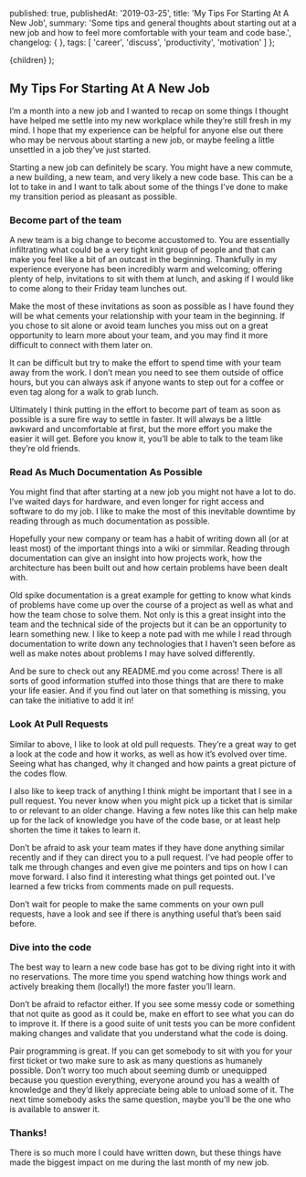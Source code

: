 
  published: true,
  publishedAt: '2019-03-25',
  title: 'My Tips For Starting At A New Job',
  summary: 'Some tips and general thoughts about starting out at a new job and how to feel more comfortable with your team and code base.',
  changelog: {
  },
  tags: [
    'career', 'discuss', 'productivity', 'motivation'
  ]
};

<BlogPostLayout title={meta.title}>{children}</BlogPostLayout>
);

## My Tips For Starting At A New Job

I’m a month into a new job and I wanted to recap on some things I thought have helped me settle into my new workplace while they’re still fresh in my mind. I hope that my experience can be helpful for anyone else out there who may be nervous about starting a new job, or maybe feeling a little unsettled in a job they’ve just started.

Starting a new job can definitely be scary. You might have a new commute,  a new building, a new team, and very likely a new code base. This can be a lot to take in and I want to talk about some of the things I’ve done to make my transition period as pleasant as possible. 

### Become part of the team

A new team is a big change to become accustomed to. You are essentially infiltrating what could be a very tight knit group of people and that can make you feel like a bit of an outcast in the beginning. Thankfully in my experience everyone has been incredibly warm and welcoming; offering plenty of help, invitations to sit with them at lunch, and asking if I would like to come along to their Friday team lunches out.

Make the most of these invitations as soon as possible as I  have found they will be what cements your relationship with your team in the beginning. If you chose to sit alone or avoid team lunches you miss out on a great opportunity to learn more about your team, and you may find it more difficult to connect with them later on.

It can be difficult but try to make the effort to spend time with your team away from the work. I don’t mean you need to see them outside of office hours, but you can always ask if anyone wants to step out for a coffee or even tag along for a walk to grab lunch.

Ultimately I think putting in the effort to become part of team as soon as possible is a sure fire way to settle in faster. It will always be a little awkward and uncomfortable at first, but the more effort you make the easier it will get. Before you know it, you’ll be able to talk to the team like they’re old friends.

### Read As Much Documentation As Possible

You might find that after starting at a new job you might not have a lot to do. I’ve waited days for hardware, and even longer for right access and software to do my job. I like to make the most of this inevitable downtime by reading through as much documentation as possible.

Hopefully your new company or team has a habit of writing down all (or at least most) of the important things into a wiki or simmilar. Reading through documentation can give an insight into how projects work, how the architecture has been built out and how certain problems have been dealt with.

Old spike documentation is a great example for getting to know what kinds of problems have come up over the course of a project as well as what and how the team chose to solve them. Not only is this a great insight into the team and the technical side of the projects but it can be an opportunity to learn something new. I like to keep a note pad with me while I read through documentation to write down any technologies that I haven’t seen before as well as make notes about problems I may have solved differently.

And be sure to check out any README.md you come across! There is all sorts of good information stuffed into those things that are there to make your life easier. And if you find out later on that something is missing, you can take the initiative to add it in!

### Look At Pull Requests

Similar to above, I like to look at old pull requests. They’re a great way to get a look at the code and how it works, as well as how it’s evolved over time. Seeing what has changed, why it changed and how paints a great picture of the codes flow.
 
I also like to keep track of anything I think might be important that I see in a pull request. You never know when you might pick up a ticket that is similar to or relevant to an older change. Having a few notes like this can help make up for the lack of knowledge you have of the code base, or at least help shorten the time it takes to learn it.

Don’t be afraid to ask your team mates if they have done anything similar recently and if they can direct you to a pull request. I’ve had people offer to talk me through changes and even give me pointers and tips on how I can move forward.
I also find it interesting what things get pointed out. I’ve learned a few tricks from comments made on pull requests.

Don’t wait for people to make the same comments on your own pull requests, have a look and see if there is anything useful that’s been said before.

### Dive into the code

The best way to learn a new code base has got to be diving right into it with no reservations. The more time you spend watching how things work and actively breaking them (locally!) the more faster you’ll learn.

Don’t be afraid to refactor either. If you see some messy code or something that not quite as good as it could be, make en effort to see what you can do to improve it. If there is a good suite of unit tests you can be more confident making changes and validate that you understand what the code is doing.

Pair programming is great. If you can get somebody to sit with you for your first ticket or two make sure to ask as many questions as humanely possible. Don’t worry too much about seeming dumb or unequipped because you question everything, everyone around you has a wealth of knowledge and they’d likely appreciate being able to unload some of it. The next time somebody asks the same question, maybe you’ll be the one who is available to answer it.

### Thanks!

There is so much more I could have written down, but these things have made the biggest impact on me during the last month of my new job.
